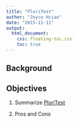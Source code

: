 ```yaml
---
title: "PluriTest"
author: "Joyce Hsiao"
date: "2015-11-11"
output: 
  html_document:
    css: floating-toc.css
    toc: true
---
```



## Background 


## Objectives

1. Summarize [PluriTest]

2. Pros and Cons


[PluriTest]: https://dx.doi.org/doi:10.1038/nmeth.1580






